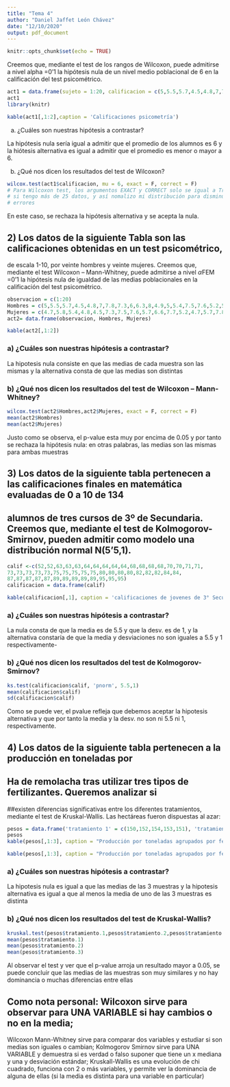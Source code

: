 ```yaml
---
title: "Tema 4"
author: "Daniel Jaffet León Chávez"
date: "12/10/2020"
output: pdf_document
---
```


```r
knitr::opts_chunk$set(echo = TRUE)
```

Creemos que, mediante el test de los rangos de Wilcoxon, 
puede admitirse a nivel alpha =0’1 la hipótesis nula de un nivel medio poblacional de 6 en la calificación del test psicométrico.

```r
act1 = data.frame(sujeto = 1:20, calificacion = c(5,5.5,5.7,4.5,4.8,7,7.8,7.3,6,6.3,8,4.9,5,5.4,7.5,7.6,5.2,5.6,6.1,6.9))
act1
library(knitr)
```

```r
kable(act1[,1:2],caption = 'Calificaciones psicometría')
```


a) ¿Cuáles son nuestras hipótesis a contrastar?

La hipótesis nula sería igual a admitir que el promedio de los alumnos es 6 y la hiótesis alternativa es igual a admitir que el promedio es menor o mayor a 6.


b) ¿Qué nos dicen los resultados del test de Wilcoxon?

```r
wilcox.test(act1$calificacion, mu = 6, exact = F, correct = F)
# Para Wilcoxon test, los argumentos EXACT y CORRECT solo se igual a True
# si tengo más de 25 datos, y así nomalizo mi distribución para disminuir
# errores
```
En este caso, se rechaza la hipótesis alternativa y se acepta la nula.

## 2) Los datos de la siguiente Tabla son las calificaciones obtenidas en un test psicométrico,
de escala 1-10, por veinte hombres y veinte mujeres. Creemos que, mediante el test Wilcoxon – Mann-Whitney,
puede admitirse a nivel $\alpha$FEM =0’1 la hipótesis nula de igualdad de las medias poblacionales en la calificación del test psicométrico.

```r
observacion = c(1:20)
Hombres = c(5,5.5,5.7,4.5,4.8,7,7.8,7.3,6,6.3,8,4.9,5,5.4,7.5,7.6,5.2,5.6,6.1,6.9)
Mujeres = c(4.7,5.8,5.4,4.8,4.5,7.3,7.5,7.6,5.7,6.6,7.7,5.2,4.7,5.7,7.8,7.3,5.5,5.3,6.4,6.6)
act2= data.frame(observacion, Hombres, Mujeres)
```

```r
kable(act2[,1:2])
```

### a) ¿Cuáles son nuestras hipótesis a contrastar?

La hipotesis nula consiste en que las medias de cada muestra son las mismas y la alternativa consta de que las medias son distintas



### b) ¿Qué nos dicen los resultados del test de Wilcoxon – Mann-Whitney?

```r
wilcox.test(act2$Hombres,act2$Mujeres, exact = F, correct = F)
mean(act2$Hombres)
mean(act2$Mujeres)
```

Justo como se observa, el p-value esta muy por encima de 0.05 y por tanto se rechaza 
la hipótesis nula: en otras palabras, las medias son las mismas para ambas muestras

## 3) Los datos de la siguiente tabla pertenecen a las calificaciones finales en matemática evaluadas de 0 a 10 de 134
## alumnos de tres cursos de 3º de Secundaria. Creemos que, mediante el test de Kolmogorov-Smirnov, pueden admitir como modelo una distribución normal N(5’5,1).

```r
calif <-c(52,52,63,63,63,64,64,64,64,64,68,68,68,68,70,70,71,71,
73,73,73,73,73,75,75,75,75,75,80,80,80,80,82,82,82,84,84,
87,87,87,87,87,89,89,89,89,89,95,95,95)
calificacion = data.frame(calif)
```

```r
kable(calificacion[,1], caption = 'calificaciones de jovenes de 3° Secundaria')
```

### a) ¿Cuáles son nuestras hipótesis a contrastar?

La nula consta de que la media es de 5.5 y que la desv. es de 1, y la alternativa
constaría de que la media y desviaciones no son iguales a 5.5 y 1 respectivamente-

### b) ¿Qué nos dicen los resultados del test de Kolmogorov-Smirnov?

```r
ks.test(calificacion$calif, 'pnorm', 5.5,1)
mean(calificacion$calif)
sd(calificacion$calif)
```
Como se puede ver, el pvalue refleja que debemos aceptar la hipotesis alternativa
y que por tanto la media y la desv. no son ni 5.5 ni 1, respectivamente.

## 4) Los datos de la siguiente tabla pertenecen a la producción en toneladas por 
## Ha de remolacha tras utilizar tres tipos de fertilizantes. Queremos analizar si
##existen diferencias significativas entre los diferentes tratamientos, mediante el test de Kruskal-Wallis. Las hectáreas fueron dispuestas al azar:

```r
pesos = data.frame('tratamiento 1' = c(150,152,154,153,151), 'tratamiento 2' = c(156,160,158,157,159), 'tratamiento 3' = c(145,144,149,148,147))
pesos
kable(pesos[,1:3], caption = "Producción por toneladas agrupados por fertilizante")
```

```r
kable(pesos[,1:3], caption = "Producción por toneladas agrupados por fertilizante")
```


### a) ¿Cuáles son nuestras hipótesis a contrastar?

La hipotesis nula es igual a que las medias de las 3 muestras y la hipotesis 
alternativa es igual a que al menos la media de uno de las 3 muestras es distinta

### b) ¿Qué nos dicen los resultados del test de Kruskal-Wallis?

```r
kruskal.test(pesos$tratamiento.1,pesos$tratamiento.2,pesos$tratamiento.3)
mean(pesos$tratamiento.1)
mean(pesos$tratamiento.2)
mean(pesos$tratamiento.3)
```
Al observar el test y ver que el p-value arroja un resultado mayor a 0.05, se puede
concluir que las medias de las muestras son muy similares y no hay dominancia o muchas diferencias entre ellas


## Como nota personal: Wilcoxon sirve para observar para UNA VARIABLE si hay cambios o no en la media;
Wilcoxon Mann-Whitney sirve para comparar dos variables y estudiar si son medias son iguales o cambian; 
Kolmogorov Smirnov sirve para UNA VARIABLE y demuestra si es verdad o falso suponer que tiene un x mediana y una y desviación estándar;
Kruskall-Wallis es una evolución de chi cuadrado, funciona con 2 o más variables, y permite ver la dominancia de alguna de ellas 
(si la media es distinta para una variable en particular)
